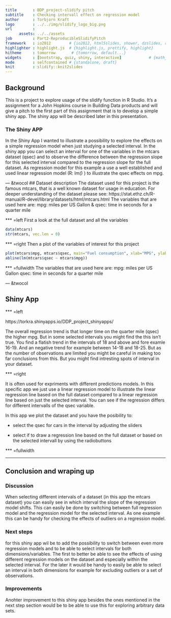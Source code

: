```yaml
---
title       : BDP_project-slidify pitch
subtitle    : Checking intervall effect on regression model
author      : Torbjorn Kraft
logo        : ../../img/slidify_logo_big.png
url         :
      assets: ../../assets
job         : Part2-ReproducibleSlidifyPitch
framework   : io2012        # {io2012, html5slides, shower, dzslides, revealjs...}
highlighter : highlight.js  # {highlight.js, prettify, highlight}
hitheme     : tomorrow       # {tomorrow, default...}
widgets     : [bootstrap, quiz, shiny, interactive]            # {mathjax, quiz, bootstrap}
mode        : selfcontained # {standalone, draft}
knit        : slidify::knit2slides
---
```


## Background
This is a project to explore usage of the slidify function in R Studio. It's a assignment for a John Hopkins course in Building Data products and will give a pitch to the first part of this assignment that is to develop a simple shiny app. The shiny app will be described later in this presentation.
  
### The Shiny APP
In the Shiny App I wanted to illustrate a possibility to explore the effects on a simple regression model when just studying a selected interval. In the shiny app you can select an interval for one of the variables in the mtcars dataset (qsec) and to observe the difference between the regression slope for this selected interval compared to the regression slope for the full dataset. As regression model for this example a use a well established and used linear regression model (R: lm() ) to illustrate the qsec effects on mpg.
  

--- &twocol
## Dataset description
The dataset used for this project is the famous mtcars, that is a well known dataset for usage in education. For deeper understanding of the dataset please see: https://stat.ethz.ch/R-manual/R-devel/library/datasets/html/mtcars.html The variables that are used here are:
mpg:  miles per US Gallon & qsec: time in seconds for a quarter mile

*** =left
First a look at the full dataset and all the variables
```r
data(mtcars)
str(mtcars, vec.len = 0)
```

*** =right
Then a plot of the variables of interest for this project 
```r
plot(mtcars$mpg, mtcars$qsec, main="Fuel consumption", xlab="MPG", ylab="seconds")
abline(lm(mtcars$qsec ~ mtcars$mpg))
```

*** =fullwidth
The variables that are used here are:
mpg:  miles per US Gallon
qsec: time in seconds for a quarter mile

--- &twocol

## Shiny App  
  
*** =left
  
https://torkra.shinyapps.io/DDP_project_shinyapps/
  
  
The overall regression trend is that longer time on the quarter mile (qsec) the higher mpg. But in some selected intervals you might find the this isn't true. You find a flatish trend in the intervals of 18 and above and fore examle 16-19. And an negative trend for example between 14-18 and 18-25. But as the number of observations are limited you might be careful in making too far conclusions from this. But you might find intresting spots of interval in your dataset.
  
*** =right
  
It is often used for expriments with different predictions models. In this specific app we just use a linear regression model to illustrate the linear regression line based on the full dataset compared to a linear regression line based on just the selected interval.
You can see if the regression differs for different intervalls of the qsec variable.

In this app we plot the dataset and you have the posibility to:

* select the qsec for cars in the interval by adjusting the sliders

* select if to draw a regression line based on the full dataset
  or based on the selected intervall by using the radiobuttons
  
  
*** =fullwidth

---

## Conclusion and wraping up  
### Discussion  
When selecting different intervals of a dataset (in this app the mtcars dataset) you can easily see in which interval the slope of the regression model shifts. This can easily be done by switching between full regression model and the regression model for the selected interval. As one example this can be handy for checking the effects of outliers on a regression model.
  
### Next steps
for this shiny app wil be to add the possibility to switch between even more regression models and to be able to select intervals for both dimensions/variables. The first to better be able to see the effects of using different regression models on the dataset and especially within the selected interval. For the later it would be handy to easily be able to select an interval in both dimensions for example for excluding outliers or a set of observations.
  
### Improvements
Anohter improvement to this shiny app besides the ones mentioned in the next step section would be to be able to use this for exploring arbitrary data sets.